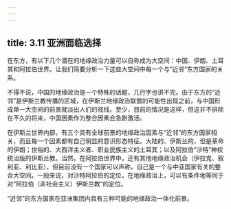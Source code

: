 ```yaml
---
---
---
```

title: 3.11 亚洲面临选择
---



在东方，有以下几个潜在的地缘政治力量可以自称成为大空间：中国、伊朗、土耳其和阿拉伯世界。让我们简要分析一下这些大空间中每一个与“近邻”东方国家的关系。

不得不说，中国的地缘政治是一个特殊的话题，几行字也讲不完。由于东方的“近邻”是伊斯兰教传播的区域，在伊斯兰地缘政治联盟的可能性出现之前，与中国形成单一大空间的前景就淡出人们的视线。至少，目前的情况是这样，但这并不排除在不久的将来，中国因素作为整合因素会急剧激活。

在伊斯兰世界内部，有三个具有全球前景的地缘政治因素与“近邻”的东方国家相关，而且每一个因素都有自己明显的意识形态特征。大陆的、伊斯兰的，但是革命的伊朗；世俗的、大西洋主义者、职业民族主义的土耳其；以及阿拉伯“沙特”神权统治版的伊斯兰教。当然，在阿拉伯世界中，还有其他地缘政治机会（伊拉克、叙利亚、利比亚），但目前没有一个国家可以声称，自己是一个与中亚国家有关的整合大空间。一般来说，对沙特阿拉伯的定位，在地缘政治上，可以有条件地等同于对“阿拉伯（非社会主义）伊斯兰教”的定位。

“近邻”的东方国家在亚洲集团内具有三种可能的地缘政治一体化前景。
